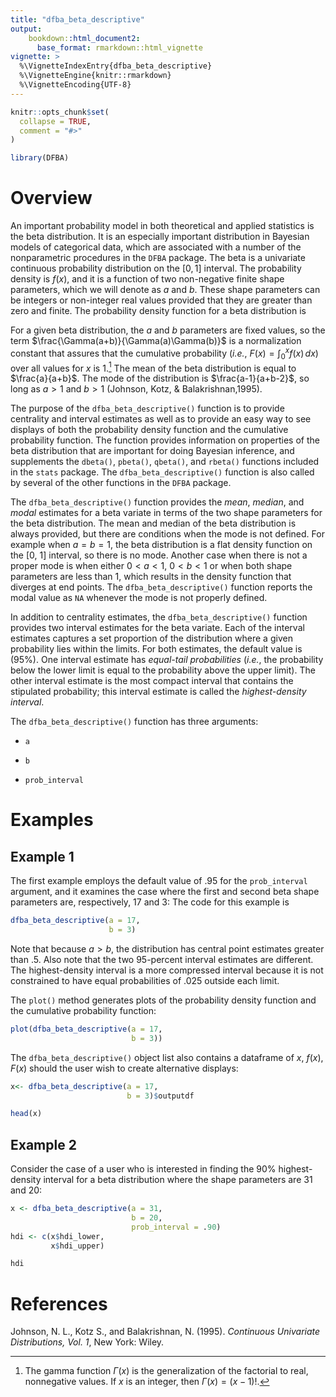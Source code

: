 ```yaml
---
title: "dfba_beta_descriptive"
output:
    bookdown::html_document2:
      base_format: rmarkdown::html_vignette
vignette: >
  %\VignetteIndexEntry{dfba_beta_descriptive}
  %\VignetteEngine{knitr::rmarkdown}
  %\VignetteEncoding{UTF-8}
---
```


```r
knitr::opts_chunk$set(
  collapse = TRUE,
  comment = "#>"
)
```

```r
library(DFBA)
```


# Overview 

An important probability model in both theoretical and applied statistics is the beta distribution. It is an especially important distribution in Bayesian models of categorical data, which are associated with a number of the nonparametric procedures in the `DFBA` package. The beta is a univariate continuous probability distribution on the $[0,\,1]$ interval. The probability density is $f(x)$, and it is a function of two non-negative finite shape parameters, which we will denote as $a$ and $b$. These shape parameters can be integers or non-integer real values provided that they are greater than zero and finite. The probability density function for a beta distribution is

\begin{equation} 
f(x) = \begin{cases}
    \frac{\Gamma(a+b)}{\Gamma(a)\Gamma(b)}x^{a-1}(1-x)^{b-1}, & 0 \le x \le 1, a>0, b>0 \\
              0 & elsewhere
  \end{cases}
  (\#eq:betadensity)
\end{equation} 


For a given beta distribution, the $a$ and $b$ parameters are fixed values, so the term $\frac{\Gamma(a+b)}{\Gamma(a)\Gamma(b)}$ is a normalization constant that assures that the cumulative probability (*i.e.*, $F(x)=\int_{0}^{x}f(x)\,dx$) over all values for $x$ is $1$.^[The gamma function $\Gamma(x)$ is the generalization of the factorial to real, nonnegative values. If $x$ is an integer, then $\Gamma(x)=(x-1)!$.] The mean of the beta distribution is equal to $\frac{a}{a+b}$. The mode of the distribution is $\frac{a-1}{a+b-2}$, so long as $a>1$ and $b>1$ (Johnson, Kotz, & Balakrishnan,1995).
 
The purpose of the `dfba_beta_descriptive()` function is to provide centrality and interval estimates as well as to provide an easy way to see displays of both the probability density function and the cumulative probability function. The function provides information on properties of the beta distribution that are important for doing Bayesian inference, and supplements the `dbeta()`, `pbeta()`, `qbeta()`, and `rbeta()` functions included in the `stats` package. The `dfba_beta_descriptive()` function is also called by several of the other functions in the `DFBA` package.  

 
The `dfba_beta_descriptive()` function provides the *mean*, *median*, and *modal* estimates for a beta variate in terms of the two shape parameters for the beta distribution. The mean and median of the beta distribution is always provided, but there are conditions when the mode is not defined. For example when $a=b=1$, the beta distribution is a flat density function on the $[0,~1]$ interval, so there is no mode. Another case when there is not a proper mode is when either $0<a<1$, $0<b<1$ or when both shape parameters are less than $1$, which results in the density function that diverges at end points. The `dfba_beta_descriptive()` function reports the modal value as `NA` whenever the mode is not properly defined. 
 
In addition to centrality estimates, the `dfba_beta_descriptive()` function provides two interval estimates for the beta variate. Each of the interval estimates captures a set proportion of the distribution where a given probability lies within the limits. For both estimates, the default value is ($95\%$). One interval estimate has *equal-tail probabilities* (*i.e.*, the probability below the lower limit is equal to the probability above the upper limit). The other interval estimate is the most compact interval that contains the stipulated probability; this interval estimate is called the *highest-density interval*. 
 
The `dfba_beta_descriptive()` function has three arguments:

* `a` 

* `b` 

* `prob_interval`

# Examples

## Example 1

The first example employs the default value of $.95$ for the `prob_interval` argument, and it examines the case where the first and second beta shape parameters are, respectively, $17$ and $3$: The code for this example is
 

```r
dfba_beta_descriptive(a = 17, 
                      b = 3)
```


Note that because $a>b$, the distribution has central point estimates greater than $.5$. Also note that the two $95$-percent interval estimates are different. The highest-density interval is a more compressed interval because it is not constrained to have equal probabilities of $.025$ outside each limit. 

The `plot()` method generates plots of the probability density function and the cumulative probability function:

```r
plot(dfba_beta_descriptive(a = 17,
                           b = 3))
```


The `dfba_beta_descriptive()` object list also contains a dataframe of $x$, $f(x)$, $F(x)$ should the user wish to create alternative displays:

```r
x<- dfba_beta_descriptive(a = 17,
                          b = 3)$outputdf

head(x)
```

## Example 2

Consider the case of a user who is interested in finding the $90\%$ highest-density interval for a beta distribution where the shape parameters are $31$ and $20$:

```r
x <- dfba_beta_descriptive(a = 31,
                           b = 20,
                           prob_interval = .90)
hdi <- c(x$hdi_lower,
         x$hdi_upper)

hdi
```
 

# References 

Johnson, N. L., Kotz S., and Balakrishnan, N. (1995). *Continuous Univariate Distributions, Vol. 1*, New York: Wiley.
